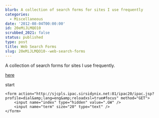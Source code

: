 ```yaml
---
blurb: A collection of search forms for sites I use frequently
categories:
  - Miscellaneous
date: '2012-08-04T00:00:00'
id: 20eMiJLMQO10
scrubbed_2021: false
status: published
type: post
title: Web Search Forms
slug: 20eMiJLMQO10--web-search-forms
---
```


<p>A collection of search forms for sites I use frequently.</p>

<a href="#" onclick="someCall('asdfasdfasdfasdf');">here</a>

<div id="testId" >start</div>

<div id="formWrapper">

	<form action="http://sjcpls.ipac.sirsidynix.net:81/ipac20/ipac.jsp?profile=dial&amp;lang=eng&amp;reloadxsl=true#focus" method="GET">
		<input name="index" type="hidden" value=".GW" />
		<input name="term" size="20" type="text" />
	</form>

</div>

<script>

	
	function someCall(aNewValue) {
		document.getElementById('testId').innerText = "asdfasd234" + aNewValue;
	}
	
	
</script>
